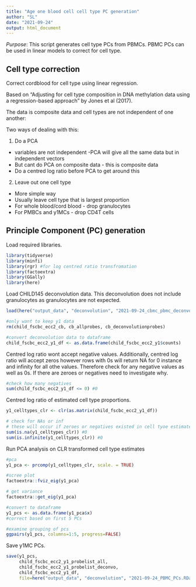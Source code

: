 ```yaml
---
title: "Age one blood cell cell type PC generation"
author: "SL"
date: "2021-09-24"
output: html_document
---
```


*Purpose*: This script generates cell type PCs from PBMCs. PBMC PCs can be used in linear models to correct for cell type.

## Cell type correction

Correct cordblood for cell type using linear regression. 

Based on "Adjusting for cell type composition in DNA methylation data using a regression-based approach" by Jones et al (2017).  

The data is composite data and cell types are not independent of one another:  

Two ways of dealing with this:  

1. Do a PCA  
* variables are not independent -PCA will give all the same data but in independent vectors  
* But cant do PCA on composite data - this is composite data  
* Do a centred log ratio before PCA to get around this  

2. Leave out one cell type  
* More simple way  
* Usually leave cell type that is largest proportion  
* For whole blood/cord blood - drop granulocytes  
* For PMBCs and y1MCs - drop CD4T cells  


## Principle Component (PC) generation

Load required libraries.
```r
library(tidyverse)
library(minfi)
library(rgr) #for log centred ratio transfromation
library(factoextra)
library(GGally)
library(here)
```

Load CHILD145 deconvolution data. This deconvolution does not include granulocytes as granulocytes are not expected.
```r
load(here("output_data", "deconvolution", "2021-09-24_cbmc_pbmc_deconvolution.Rdata"))

#only want to keep y1 data
rm(child_fscbc_ecc2_cb, cb_allprobes, cb_deconvolutionprobes)

#convert deconvolution data to dataframe
child_fscbc_ecc2_y1_df <- as.data.frame(child_fscbc_ecc2_y1$counts)
```


Centred log ratio wont accept negative values. Additionally, centred log ratio will accept zeros however rows with 0s will return NA for 0 instance and infinity for all othe values. Therefore check for any negative values as well as 0s. If there are zeroes or negatives need to investigate why.
```r
#check how many negatives
sum(child_fscbc_ecc2_y1_df <= 0) #0
```

Centred log ratio of estimated cell type proportions.
```r
y1_celltypes_clr <- clr(as.matrix(child_fscbc_ecc2_y1_df))

# check for NAs or inf
# these will occur if zeroes or negatives existed in cell tyoe estimates
sum(is.na(y1_celltypes_clr)) #0
sum(is.infinite(y1_celltypes_clr)) #0
```

Run PCA analysis on CLR transformed cell type estimates
```r
#pca
y1_pca <- prcomp(y1_celltypes_clr, scale. = TRUE)

#scree plot
factoextra::fviz_eig(y1_pca)

# get variance
factoextra::get_eig(y1_pca)

#convert to dataframe
y1_pcs <- as.data.frame(y1_pca$x)
#correct based on first 5 PCs

#examine grouping of pcs
ggpairs(y1_pcs, columns=1:5, progress=FALSE)  
```

Save y1MC PCs. 
```r
save(y1_pcs,
     child_fscbc_ecc2_y1_probelist_all,
     child_fscbc_ecc2_y1_probelist_deconvo,
     child_fscbc_ecc2_y1_df,
     file=here("output_data", "deconvolution", "2021-09-24_PBMC_PCs.RData"))
```
 







